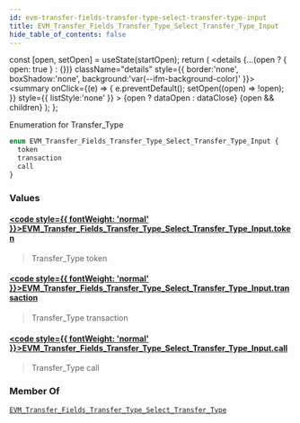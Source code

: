```yaml
---
id: evm-transfer-fields-transfer-type-select-transfer-type-input
title: EVM_Transfer_Fields_Transfer_Type_Select_Transfer_Type_Input
hide_table_of_contents: false
---
```







  const [open, setOpen] = useState(startOpen);
  return (
    <details {...(open ? { open: true } : {})} className="details" style={{ border:'none', boxShadow:'none', background:'var(--ifm-background-color)' }}>
      <summary
        onClick={(e) => {
          e.preventDefault();
          setOpen((open) => !open);
        }}
        style={{ listStyle:'none' }}
      >
      {open ? dataOpen : dataClose}
      </summary>
      {open && children}
    </details>
  );
};










Enumeration for Transfer_Type


```graphql
enum EVM_Transfer_Fields_Transfer_Type_Select_Transfer_Type_Input {
  token
  transaction
  call
}
```




### Values

#### [<code style={{ fontWeight: 'normal' }}>EVM_Transfer_Fields_Transfer_Type_Select_Transfer_Type_Input.<b>token</b></code>](#)  
> 
> 
> Transfer_Type token
> 

#### [<code style={{ fontWeight: 'normal' }}>EVM_Transfer_Fields_Transfer_Type_Select_Transfer_Type_Input.<b>transaction</b></code>](#)  
> 
> 
> Transfer_Type transaction
> 

#### [<code style={{ fontWeight: 'normal' }}>EVM_Transfer_Fields_Transfer_Type_Select_Transfer_Type_Input.<b>call</b></code>](#)  
> 
> 
> Transfer_Type call
> 



### Member Of

[`EVM_Transfer_Fields_Transfer_Type_Select_Transfer_Type`](/docs/graphql-reference/inputs/evm-transfer-fields-transfer-type-select-transfer-type)  <Badge class="badge badge--secondary" text="input"/>

